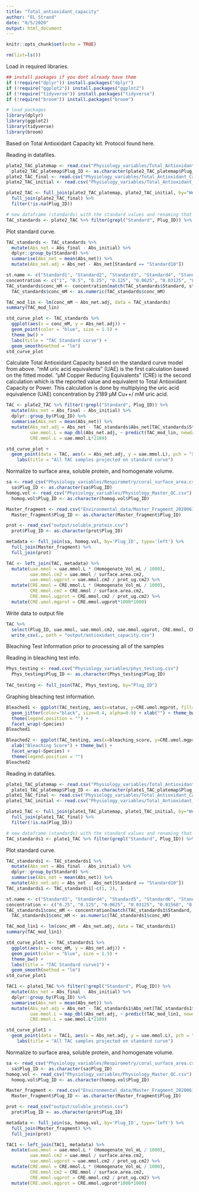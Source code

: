 ```yaml
---
title: "Total_antioxidant_capacity"
author: "EL Strand"
date: "8/5/2020"
output: html_document
---
```


```r
knitr::opts_chunk$set(echo = TRUE)
```

```r
rm(list=ls())
```

Load in required libraries. 
```r
## install packages if you dont already have them
if (!require("dplyr")) install.packages("dplyr")
if (!require("ggplot2")) install.packages("ggplot2")
if (!require("tidyverse")) install.packages("tidyverse")
if (!require("broom")) install.packages("broom")

# load packages
library(dplyr)
library(ggplot2)
library(tidyverse)
library(broom)
```

Based on Total Antioxidant Capacity kit. 
Protocol found here. 

Reading in datafiles. 
```r
plate2_TAC_platemap <- read.csv("Physiology_variables/Total_Antioxidant_Capacity/20200806_Plate2_TAC_platemap.csv") 
  plate2_TAC_platemap$Plug_ID <- as.character(plate2_TAC_platemap$Plug_ID)
plate2_TAC_final <- read.csv("Physiology_variables/Total_Antioxidant_Capacity/20200806_plate2_final.csv", header=T) %>% dplyr::rename(Abs_final = X490.490)
plate2_TAC_initial <- read.csv("Physiology_variables/Total_Antioxidant_Capacity/20200806_plate2_initial.csv", header=T) %>% dplyr::rename(Abs_initial = X490.490)

plate2_TAC <- full_join(plate2_TAC_platemap, plate2_TAC_initial, by="Well") %>%
  full_join(plate2_TAC_final) %>%
  filter(!is.na(Plug_ID))

# new dataframe (standards) with the standard values and renaming that column
TAC_standards <- plate2_TAC %>% filter(grepl("Standard", Plug_ID)) %>% dplyr::rename(Standard = Plug_ID)
```

Plot standard curve. 
```r
TAC_standards <- TAC_standards %>%
  mutate(Abs_net = Abs_final - Abs_initial) %>% 
  dplyr::group_by(Standard) %>%
  summarise(Abs_net = mean(Abs_net)) %>%
  mutate(Abs_net.adj = Abs_net - Abs_net[Standard == "Standard10"])

st.name <- c("Standard1", "Standard2", "Standard3", "Standard4", "Standard5", "Standard6", "Standard7", "Standard8", "Standard9", "Standard10")
concentration <- c("1", "0.5", "0.25", "0.125", "0.0625", "0.03125", "0.01560", "0.00780", "0.00390", "0")
TAC_standards$conc_mM <- concentration[match(TAC_standards$Standard, st.name)]
  TAC_standards$conc_mM <- as.numeric(TAC_standards$conc_mM)

TAC_mod_lin <- lm(conc_mM ~ Abs_net.adj, data = TAC_standards)
summary(TAC_mod_lin)

std_curve_plot <- TAC_standards %>%
  ggplot(aes(x = conc_mM, y = Abs_net.adj)) +
  geom_point(color = "blue", size = 1.5) + 
  theme_bw() + 
  labs(title = "TAC Standard curve") + 
  geom_smooth(method = "lm")
std_curve_plot
```

Calculate Total Antioxidant Capacity based on the standard curve model from above.
“mM uric acid equivalents” (UAE) is the first calculation based on the fitted model. 
“μM Copper Reducing Equivalents” (CRE) is the second calculation which is the reported value and equivalent to Total Antioxidant Capacity or Power. This calculation is done by multiplying the uric acid equivalence (UAE) concentration by 2189 μM Cu++/ mM uric acid.

```r
TAC <- plate2_TAC %>% filter(!grepl("Standard", Plug_ID)) %>%
  mutate(Abs_net = Abs_final - Abs_initial) %>%
  dplyr::group_by(Plug_ID) %>%
  summarise(Abs_net = mean(Abs_net)) %>%
  mutate(Abs_net.adj = Abs_net - TAC_standards$Abs_net[TAC_standards$Standard == "Standard10"],
         uae.mmol.L = map_dbl(Abs_net.adj, ~ predict(TAC_mod_lin, newdata = data.frame(Abs_net.adj = .))),
         CRE.mmol.L = uae.mmol.L*2189)

std_curve_plot +
  geom_point(data = TAC, aes(x = Abs_net.adj, y = uae.mmol.L), pch = "X", cex = 3, alpha = 0.3) +
    labs(title = "All TAC samples projected on standard curve")
```

Normalize to surface area, soluble protein, and homogenate volume. 
```r
sa <- read_csv("Physiology_variables/Respirometry/coral_surface_area.csv") %>% dplyr::rename(Plug_ID = Sample_ID) %>% select(Plug_ID, surface.area.cm2)
  sa$Plug_ID <- as.character(sa$Plug_ID)
homog.vol <- read_csv("Physiology_variables/Physiology_Master_QC.csv") %>% select(Plug_ID, Homogenate_Vol_mL)
  homog.vol$Plug_ID <- as.character(homog.vol$Plug_ID)

Master_fragment <- read.csv("Environmental_data/Master_Fragment_20200616_QC.csv", header=T, sep=",", na.string="NA") %>% select(Plug_ID, Species, Timepoint, Temperature, Treatment, CO2)
  Master_fragment$Plug_ID <- as.character(Master_fragment$Plug_ID)

prot <- read_csv("output/soluble_protein.csv") 
  prot$Plug_ID <- as.character(prot$Plug_ID)

metadata <- full_join(sa, homog.vol, by='Plug_ID', type='left') %>% 
  full_join(Master_fragment) %>%
  full_join(prot)

TAC <- left_join(TAC, metadata) %>%
  mutate(uae.mmol = uae.mmol.L * (Homogenate_Vol_mL / 1000),
         uae.mmol.cm2 = uae.mmol / surface.area.cm2,
         uae.mmol.ugprot = uae.mmol.cm2 / prot_ug.cm2) %>%
  mutate(CRE.mmol = CRE.mmol.L * (Homogenate_Vol_mL / 1000),
         CRE.mmol.cm2 = CRE.mmol / surface.area.cm2,
         CRE.mmol.ugprot = CRE.mmol.cm2 / prot_ug.cm2) %>%
  mutate(CRE.umol.mgprot = CRE.mmol.ugprot*1000*1000)
```

Write data to output file
```r
TAC %>%
  select(Plug_ID, uae.mmol, uae.mmol.cm2, uae.mmol.ugprot, CRE.mmol, CRE.mmol.cm2, CRE.mmol.ugprot, CRE.umol.mgprot) %>%
  write_csv(., path = "output/antioxidant_capacity.csv")
```

############# Bleaching Test Information prior to processing all of the samples ############# 

Reading in bleaching test info. 
```r
Phys_testing <- read.csv("Physiology_variables/phys_testing.csv")
  Phys_testing$Plug_ID <- as.character(Phys_testing$Plug_ID)
  
TAC_testing <- full_join(TAC, Phys_testing, by="Plug_ID")
```

Graphing bleaching test information.
```r
Bleached1 <- ggplot(TAC_testing, aes(x=status, y=CRE.umol.mgprot, fill=status)) + geom_boxplot(alpha=0.5) +
  geom_jitter(color="black", size=0.4, alpha=0.9) + xlab("") + theme_bw() + 
  theme(legend.position = "") + 
  facet_wrap(~Species)
Bleached1

Bleached2 <- ggplot(TAC_testing, aes(x=bleaching_score, y=CRE.umol.mgprot)) + geom_point() + 
  xlab("Bleaching Score") + theme_bw() + 
  facet_wrap(~Species) + 
  theme(legend.position = "")
Bleached2
```


###########################

Reading in datafiles. 
```r
plate1_TAC_platemap <- read.csv("Physiology_variables/Total_Antioxidant_Capacity/20200804_Plate1_TAC_platemap.csv") 
  plate1_TAC_platemap$Plug_ID <- as.character(plate1_TAC_platemap$Plug_ID)
plate1_TAC_final <- read.csv("Physiology_variables/Total_Antioxidant_Capacity/20200804_plate1_final.csv", header=T) %>% dplyr::rename(Abs_final = X490.490)
plate1_TAC_initial <- read.csv("Physiology_variables/Total_Antioxidant_Capacity/20200804_plate1_initial.csv", header=T) %>% dplyr::rename(Abs_initial = X490.490)

plate1_TAC <- full_join(plate1_TAC_platemap, plate1_TAC_initial, by="Well") %>%
  full_join(plate1_TAC_final) %>%
  filter(!is.na(Plug_ID))

# new dataframe (standards) with the standard values and renaming that column
TAC_standards1 <- plate1_TAC %>% filter(grepl("Standard", Plug_ID)) %>% dplyr::rename(Standard = Plug_ID)
```
Plot standard curve. 
```r
TAC_standards1 <- TAC_standards1 %>%
  mutate(Abs_net = Abs_final - Abs_initial) %>% 
  dplyr::group_by(Standard) %>%
  summarise(Abs_net = mean(Abs_net)) %>%
  mutate(Abs_net.adj = Abs_net - Abs_net[Standard == "Standard10"])
TAC_standards1 <- TAC_standards1[-c(1, 3), ]

st.name <- c("Standard3", "Standard4", "Standard5", "Standard6", "Standard7", "Standard8", "Standard9", "Standard10")
concentration <- c("0.25", "0.125", "0.0625", "0.03125", "0.01560", "0.00780", "0.00390", "0")
TAC_standards1$conc_mM <- concentration[match(TAC_standards1$Standard, st.name)]
  TAC_standards1$conc_mM <- as.numeric(TAC_standards1$conc_mM)

TAC_mod_lin1 <- lm(conc_mM ~ Abs_net.adj, data = TAC_standards1)
summary(TAC_mod_lin1)

std_curve_plot1 <- TAC_standards1 %>%
  ggplot(aes(x = conc_mM, y = Abs_net.adj)) +
  geom_point(color = "blue", size = 1.5) + 
  theme_bw() + 
  labs(title = "TAC Standard curve1") + 
  geom_smooth(method = "lm")
std_curve_plot1
```

```r
TAC1 <- plate1_TAC %>% filter(!grepl("Standard", Plug_ID)) %>%
  mutate(Abs_net = Abs_final - Abs_initial) %>%
  dplyr::group_by(Plug_ID) %>%
  summarise(Abs_net = mean(Abs_net)) %>%
  mutate(Abs_net.adj = Abs_net - TAC_standards1$Abs_net[TAC_standards1$Standard == "Standard10"],
         uae.mmol.L = map_dbl(Abs_net.adj, ~ predict(TAC_mod_lin1, newdata = data.frame(Abs_net.adj = .))),
         CRE.mmol.L = uae.mmol.L*2189)

std_curve_plot1 +
  geom_point(data = TAC1, aes(x = Abs_net.adj, y = uae.mmol.L), pch = "X", cex = 3, alpha = 0.3) +
    labs(title = "All TAC samples projected on standard curve")
```

Normalize to surface area, soluble protein, and homogenate volume. 
```r
sa <- read_csv("Physiology_variables/Respirometry/coral_surface_area.csv") %>% dplyr::rename(Plug_ID = Sample_ID) %>% select(Plug_ID, surface.area.cm2)
  sa$Plug_ID <- as.character(sa$Plug_ID)
homog.vol <- read_csv("Physiology_variables/Physiology_Master_QC.csv") %>% select(Plug_ID, Homogenate_Vol_mL)
  homog.vol$Plug_ID <- as.character(homog.vol$Plug_ID)

Master_fragment <- read.csv("Environmental_data/Master_Fragment_20200616_QC.csv", header=T, sep=",", na.string="NA") %>% select(Plug_ID, Species, Timepoint, Temperature, Treatment, CO2)
  Master_fragment$Plug_ID <- as.character(Master_fragment$Plug_ID)

prot <- read_csv("output/soluble_protein.csv") 
  prot$Plug_ID <- as.character(prot$Plug_ID)

metadata <- full_join(sa, homog.vol, by='Plug_ID', type='left') %>% 
  full_join(Master_fragment) %>%
  full_join(prot)

TAC1 <- left_join(TAC1, metadata) %>%
  mutate(uae.mmol = uae.mmol.L * (Homogenate_Vol_mL / 1000),
         uae.mmol.cm2 = uae.mmol / surface.area.cm2,
         uae.mmol.ugprot = uae.mmol.cm2 / prot_ug.cm2) %>%
  mutate(CRE.mmol = CRE.mmol.L * (Homogenate_Vol_mL / 1000),
         CRE.mmol.cm2 = CRE.mmol / surface.area.cm2,
         CRE.mmol.ugprot = CRE.mmol.cm2 / prot_ug.cm2) %>%
  mutate(CRE.umol.mgprot = CRE.mmol.ugprot*1000*1000)
```

